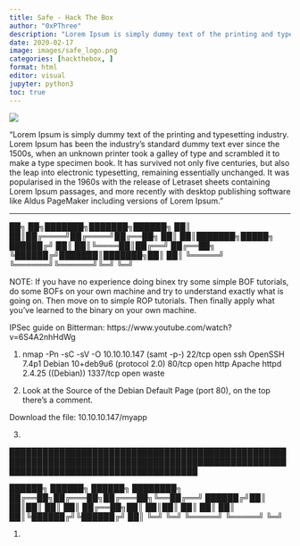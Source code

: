 ```yaml
---
title: Safe - Hack The Box
author: "0xPThree"
description: "Lorem Ipsum is simply dummy text of the printing and typesetting industry. Lorem Ipsum has been the industry's standard dummy text ever since the 1500s, when an unknown printer took a galley of type and scrambled it to make a type specimen book. It has survived not only five centuries, but also the leap into electronic typesetting, remaining essentially unchanged. It was popularised in the 1960s with the release of Letraset sheets containing Lorem Ipsum passages, and more recently with desktop publishing software like Aldus PageMaker including versions of Lorem Ipsum."
date: 2020-02-17
image: images/safe_logo.png
categories: [hackthebox, ]
format: html
editor: visual
jupyter: python3
toc: true
---
```


![](images/safe_logo.png)

"Lorem Ipsum is simply dummy text of the printing and typesetting industry. Lorem Ipsum has been the industry's standard dummy text ever since the 1500s, when an unknown printer took a galley of type and scrambled it to make a type specimen book. It has survived not only five centuries, but also the leap into electronic typesetting, remaining essentially unchanged. It was popularised in the 1960s with the release of Letraset sheets containing Lorem Ipsum passages, and more recently with desktop publishing software like Aldus PageMaker including versions of Lorem Ipsum."

----------------


   ██╗   ██╗███████╗███████╗██████╗
   ██║   ██║██╔════╝██╔════╝██╔══██╗
   ██║   ██║███████╗█████╗  ██████╔╝
   ██║   ██║╚════██║██╔══╝  ██╔══██╗
   ╚██████╔╝███████║███████╗██║  ██║
    ╚═════╝ ╚══════╝╚══════╝╚═╝  ╚═╝

NOTE: If you have no experience doing binex try some simple BOF tutorials, do some BOFs on your own machine and try to understand exactly what is going on. 
      Then move on to simple ROP tutorials. Then finally apply what you've learned to the binary on your own machine.

IPSec guide on Bitterman: https://www.youtube.com/watch?v=6S4A2nhHdWg


1. nmap -Pn -sC -sV -O 10.10.10.147 (samt -p-)
    22/tcp open  ssh     OpenSSH 7.4p1 Debian 10+deb9u6 (protocol 2.0)
    80/tcp open  http    Apache httpd 2.4.25 ((Debian))
    1337/tcp open  waste

2. Look at the Source of the Debian Default Page (port 80), on the top there's a comment.
    <!-- 'myapp' can be downloaded to analyze from here
     its running on port 1337 -->

  Download the file: 10.10.10.147/myapp

3.


██████████████████████████████████████████████████████████████████████████████████████████████████████████████████████████████████████

   ██████╗  ██████╗  ██████╗ ████████╗
   ██╔══██╗██╔═══██╗██╔═══██╗╚══██╔══╝
   ██████╔╝██║   ██║██║   ██║   ██║
   ██╔══██╗██║   ██║██║   ██║   ██║
   ██║  ██║╚██████╔╝╚██████╔╝   ██║
   ╚═╝  ╚═╝ ╚═════╝  ╚═════╝    ╚═╝


1.
